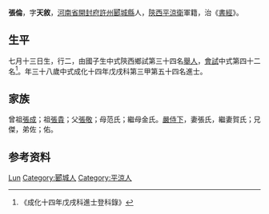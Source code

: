{{Otheruses|other=名为张伦的其他人物|张伦}}
{{Otheruses|other=名为张天叙的其他人物|张天叙}}
{{明清人物信息框
| 姓名 = 張倫
| 原名 =
| 圖片名稱= 
| 圖片大小 =
| 圖片說明 = 
| 最高職務 =
| 國家 = 大明 
| 爵位 =
| 籍貫 = [[河南省|河南省]][[開封府|開封府]][[許州|許州]][[郾城縣|郾城縣]]
| 族裔 = 
| 旗籍 = 
| 字號 = 
| 諡號 =
| 出生日期 = 七月十三日
| 出生地點 =
| 逝世日期 = 
| 逝世地點 =
| 墓葬 =
| 配偶 = 張氏賀氏
| 親屬 = 曾祖[[張成|張成]]，祖[[張貴|張貴]]，父[[張敬|張敬]]，母范氏；繼母金氏
| 出身 =
* 成化十四年戊戌科進士
| 經歷 =
| 著作 =  
*
*
*
}}
'''張倫'''{{BD|1441年||1500年||}}，字'''天敘'''，[[河南省|河南省]][[開封府|開封府]][[許州|許州]][[郾城縣|郾城縣]]人，[[陝西|陝西]][[平涼衛|平涼衛]]軍籍，治《[[書經|書經]]》。

== 生平 ==
七月十三日生，行二，由國子生中式陝西鄉試第三十四名[[舉人|舉人]]，[[會試|會試]]中式第四十二名<ref>《成化十四年戊戌科進士登科錄》</ref>。年三十八歲中式成化十四年戊戌科第三甲第五十四名進士。

== 家族 ==
曾祖[[張成|張成]]；祖[[張貴|張貴]]；父[[張敬|張敬]]；母范氏；繼母金氏。[[嚴侍下|嚴侍下]]，妻張氏，繼妻賀氏；兄傑，弟佐；佑。

== 参考资料 ==
{{reflist}}

{{成化十四年戊戌科殿试金榜}}

{{Authority control}}
{{DEFAULTSORT:Zhang张}}
[[Category:张姓|Lun]]
[[Category:郾城人|Category:郾城人]]
[[Category:平涼人|Category:平涼人]]

{{明朝人物小作品}}